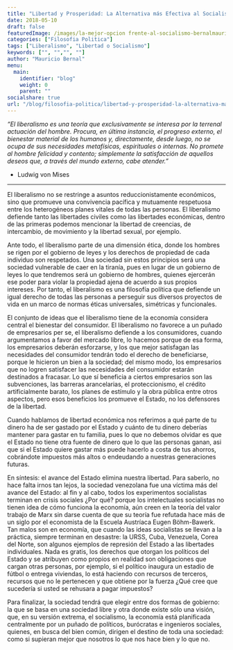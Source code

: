 ```yaml
---
title: "Libertad y Prosperidad: La Alternativa más Efectiva al Socialismo"
date: 2018-05-10
draft: false
featuredImage: /images/la-mejor-opcion frente-al-socialismo-bernalmauricio.jpg
categories: ["Filosofia Politica"]
tags: ["Liberalismo", "Libertad o Socialismo"]
keywords: ["", "","", ""]
author: "Mauricio Bernal"
menu:
  main:
    identifier: "blog"
    weight: 0 
    parent: ""
socialshare: true
url: "/blog/filosofia-politica/libertad-y-prosperidad-la-alternativa-mas-efectiva-al-socialismo/"
---
```


*“El liberalismo es una teoría que exclusivamente se interesa por la terrenal actuación del hombre. Procura, en última instancia, el progreso externo, el bienestar material de los humanos y, directamente, desde luego, no se ocupa de sus necesidades metafísicas, espirituales o internas. No promete al hombre felicidad y contento; simplemente la satisfacción de aquellos deseos que, a través del mundo externo, cabe atender.”*

- Ludwig von Mises

--- 

El liberalismo no se restringe a asuntos reduccionistamente económicos, sino que promueve una convivencia pacífica y mutuamente respetuosa entre los heterogéneos planes vitales de todas las personas. El liberalismo defiende tanto las libertades civiles como las libertades económicas, dentro de las primeras podemos mencionar la libertad de creencias, de intercambio, de movimiento y la libertad sexual, por ejemplo.

Ante todo, el liberalismo parte de una dimensión ética, donde los hombres se rigen por el gobierno de leyes y los derechos de propiedad de cada individuo son respetados. Una sociedad sin estos principios será una sociedad vulnerable de caer en la tiranía, pues en lugar de un gobierno de leyes lo que tendremos será un gobierno de hombres, quienes ejercerán ese poder para violar la propiedad ajena de acuerdo a sus propios intereses. Por tanto, el liberalismo es una filosofía política que defiende un igual derecho de todas las personas a perseguir sus diversos proyectos de vida en un marco de normas éticas universales, simétricas y funcionales.

El conjunto de ideas que el liberalismo tiene de la economía considera central el bienestar del consumidor. El liberalismo no favorece a un puñado de empresarios per se, el liberalismo defiende a los consumidores, cuando argumentamos a favor del mercado libre, lo hacemos porque de esa forma, los empresarios deberán esforzarse, y los que mejor satisfagan las necesidades del consumidor tendrán todo el derecho de beneficiarse, porque le hicieron un bien a la sociedad; del mismo modo, los empresarios que no logren satisfacer las necesidades del consumidor estarán destinados a fracasar. Lo que sí beneficia a ciertos empresarios son las subvenciones, las barreras arancelarias, el proteccionismo, el crédito artificialmente barato, los planes de estímulo y la obra pública entre otros aspectos, pero esos beneficios los promueve el Estado, no los defensores de la libertad.

Cuando hablamos de libertad económica nos referimos a qué parte de tu dinero ha de ser gastado por el Estado y cuánto de tu dinero deberías mantener para gastar en tu familia, pues lo que no debemos olvidar es que el Estado no tiene otra fuente de dinero que lo que las personas ganan, asi que si el Estado quiere gastar más puede hacerlo a costa de tus ahorros, cobrándote impuestos más altos o endeudando a nuestras generaciones futuras.

En síntesis: el avance del Estado elimina nuestra libertad. Para saberlo, no hace falta irnos tan lejos, la sociedad venezolana fue una víctima más del avance del Estado: al fin y al cabo, todos los experimentos socialistas terminan en crisis sociales ¿Por qué? porque los intelectuales socialistas no tienen idea de cómo funciona la economía, aún creen en la teoría del valor trabajo de Marx sin darse cuenta de que su teoría fue refutada hace más de un siglo por el economista de la Escuela Austríaca Eugen Böhm-Bawerk. Tan malos son en economía, que cuando las ideas socialistas se llevan a la práctica, siempre terminan en desastre: la URSS, Cuba, Venezuela, Corea del Norte, son algunos ejemplos de represión del Estado a las libertades individuales. Nada es gratis, los derechos que otorgan los políticos del Estado y se atribuyen como propios en realidad son obligaciones que cargan otras personas, por ejemplo, si el político inaugura un estadio de fútbol o entrega viviendas, lo está haciendo con recursos de terceros, recursos que no le pertenecen y que obtiene por la fuerza ¿Qué cree que sucedería si usted se rehusara a pagar impuestos?

Para finalizar, la sociedad tendrá que elegir entre dos formas de gobierno: la que se basa en una sociedad libre y otra donde existe sólo una visión, que, en su versión extrema, el socialismo, la economía está planificada centralmente por un puñado de políticos, burócratas e ingenieros sociales, quienes, en busca del bien común, dirigen el destino de toda una sociedad: como si supieran mejor que nosotros lo que nos hace bien y lo que no.